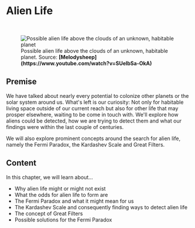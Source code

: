 
# Alien Life

<ReadingTime />

<br/>
<figure>
<Image src={require(".//../../resources/images/alienlife.png")} alt="Possible alien life above the clouds of an unknown, habitable planet" />
<figcaption style={{ color: "rgb(156, 156, 156)", fontSize: "14px", marginTop: "2px" }}>Possible alien life above the clouds of an unknown, habitable planet. Source: <strong>[Melodysheep](https://www.youtube.com/watch?v=SUelbSa-OkA)</strong></figcaption>
</figure>

## Premise
We have talked about nearly every potential to colonize other planets or the solar system around us. What's left is our curiosity: Not only for habitable living space outside of our current reach but also for other life that may prosper elsewhere, waiting to be come in touch with. We'll explore how aliens could be detected, how we are trying to detect them and what our findings were within the last couple of centuries.

We will also explore prominent concepts around the search for alien life, namely the Fermi Paradox, the Kardashev Scale and Great Filters.

## Content
In this chapter, we will learn about...

- Why alien life might or might not exist
- What the odds for alien life to form are
- The Fermi Paradox and what it might mean for us 
- The Kardashev Scale and consequently finding ways to detect alien life
- The concept of Great Filters
- Possible solutions for the Fermi Paradox


<Analytics />